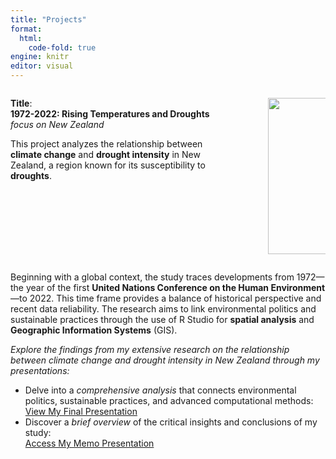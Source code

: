 ```yaml
---
title: "Projects"
format: 
  html:
    code-fold: true
engine: knitr
editor: visual
---
```


:::: {.columns}

::: {.column width="70%"}
**Title**:<br> 
**1972-2022: Rising Temperatures and Droughts** <br>
             *focus on New Zealand*

This project analyzes the relationship between **climate change** and **drought intensity** in New Zealand, a region known for its susceptibility to **droughts**.
:::

::: {.column width="10%"}
<!-- empty column to create gap -->
:::

::: {.column width="20%"}

![](images/1606830999754.png){width="250" height="auto"}  


:::

::::

Beginning with a global context, the study traces developments from 1972—the year of the first **United Nations Conference on the Human Environment**—to 2022. This time frame provides a balance of historical perspective and recent data reliability. The research aims to link environmental politics and sustainable practices through the use of R Studio for **spatial analysis** and **Geographic Information Systems** (GIS).


*Explore the findings from my extensive research on the relationship between climate change and drought intensity in New Zealand through my presentations:*

- Delve into a *comprehensive analysis* that connects environmental politics, sustainable practices, and advanced computational methods: <br>
[View My Final Presentation](docs/Final_Project.html) 
 <br>
- Discover a *brief overview* of the critical insights and conclusions of my study: <br>
[Access My Memo Presentation](docs/memo_Project.html) 

